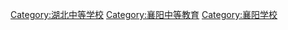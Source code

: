 [[Category:湖北中等学校|Category:湖北中等学校]]
[[Category:襄阳中等教育|Category:襄阳中等教育]]
[[Category:襄阳学校|Category:襄阳学校]]